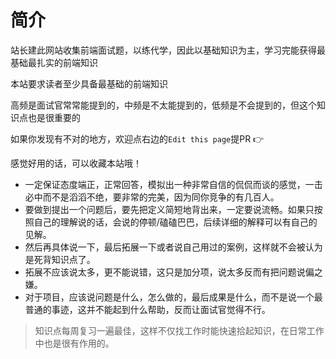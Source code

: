 # 简介
 
站长建此网站收集前端面试题，以练代学，因此以基础知识为主，学习完能获得最基础最扎实的前端知识

本站要求读者至少具备最基础的前端知识

高频是面试官常常能提到的，中频是不太能提到的，低频是不会提到的，但这个知识点也是很重要的

如果你发现有不对的地方，欢迎点右边的`Edit this page`提PR 👉

感觉好用的话，可以收藏本站哦！

* 一定保证态度端正，正常回答，模拟出一种非常自信的侃侃而谈的感觉，一击必中而不是滔滔不绝，要非常的完美，因为同你竞争的有几百人。
* 要做到提出一个问题后，要先把定义简短地背出来，一定要说流畅。如果只按照自己的理解说的话，会说的停顿/磕磕巴巴，后续详细的解释可以有自己的见解。
* 然后再具体说一下，最后拓展一下或者说自己用过的案例，这样就不会被认为是死背知识点了。
* 拓展不应该说太多，更不能说错，这只是加分项，说太多反而有把问题说偏之嫌。
* 对于项目，应该说问题是什么，怎么做的，最后成果是什么，而不是说一个最普通的事迹，这并不能起到什么帮助，反而让面试官觉得不行。

> 知识点每周复习一遍最佳，这样不仅找工作时能快速拾起知识，在日常工作中也是很有作用的。


<Counters />
